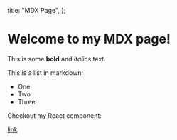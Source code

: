  title: "MDX Page",
};

# Welcome to my MDX page!

This is some **bold** and _italics_ text.

This is a list in markdown:

- One
- Two
- Three

Checkout my React component:

[link](https://nextjs.org/docs/app/building-your-application/configuring/mdx)

